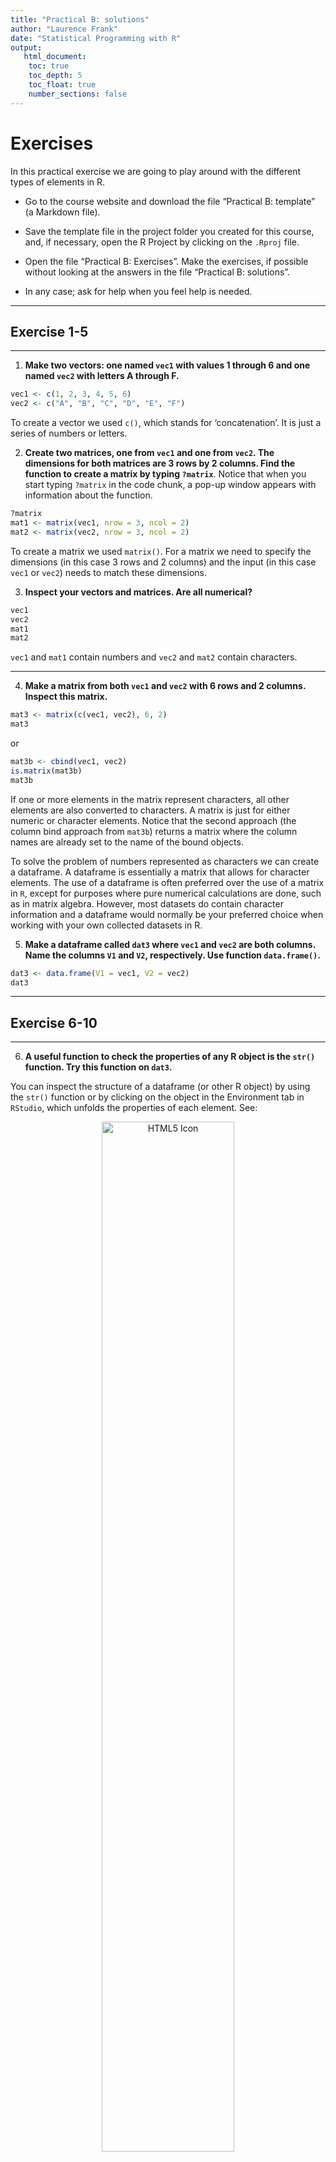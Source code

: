 ```yaml
---
title: "Practical B: solutions"
author: "Laurence Frank"
date: "Statistical Programming with R"
output: 
   html_document:
    toc: true
    toc_depth: 5
    toc_float: true
    number_sections: false
---
```



# Exercises

In this practical exercise we are going to play around with the different types of elements in R.

-   Go to the course website and download the file "Practical B: template" (a Markdown file).

-   Save the template file in the project folder you created for this course, and, if necessary, open the R Project by clicking on the `.Rproj` file.

-   Open the file "Practical B: Exercises". Make the exercises, if possible without looking at the answers in the file "Practical B: solutions".

-   In any case; ask for help when you feel help is needed.

------------------------------------------------------------------------

## Exercise 1-5

------------------------------------------------------------------------

1.  **Make two vectors: one named `vec1` with values 1 through 6 and one named `vec2` with letters A through F.**

```r
vec1 <- c(1, 2, 3, 4, 5, 6)
vec2 <- c("A", "B", "C", "D", "E", "F")
```

To create a vector we used `c()`, which stands for 'concatenation'. It is just a series of numbers or letters.

2.  **Create two matrices, one from `vec1` and one from `vec2`. The dimensions for both matrices are 3 rows by 2 columns. Find the function to create a matrix by typing `?matrix`**. Notice that when you start typing `?matrix` in the code chunk, a pop-up window appears with information about the function.

```r
?matrix
mat1 <- matrix(vec1, nrow = 3, ncol = 2)
mat2 <- matrix(vec2, nrow = 3, ncol = 2)
```

To create a matrix we used `matrix()`. For a matrix we need to specify the dimensions (in this case 3 rows and 2 columns) and the input (in this case `vec1` or `vec2`) needs to match these dimensions.

3.  **Inspect your vectors and matrices. Are all numerical?**

```r
vec1
vec2
mat1
mat2
```

`vec1` and `mat1` contain numbers and `vec2` and `mat2` contain characters.

------------------------------------------------------------------------

4.  **Make a matrix from both `vec1` and `vec2` with 6 rows and 2 columns. Inspect this matrix.**

```r
mat3 <- matrix(c(vec1, vec2), 6, 2)
mat3
```

or

```r
mat3b <- cbind(vec1, vec2)
is.matrix(mat3b)
mat3b
```

If one or more elements in the matrix represent characters, all other elements are also converted to characters. A matrix is just for either numeric or character elements. Notice that the second approach (the column bind approach from `mat3b`) returns a matrix where the column names are already set to the name of the bound objects.

To solve the problem of numbers represented as characters we can create a dataframe. A dataframe is essentially a matrix that allows for character elements. The use of a dataframe is often preferred over the use of a matrix in `R`, except for purposes where pure numerical calculations are done, such as in matrix algebra. However, most datasets do contain character information and a dataframe would normally be your preferred choice when working with your own collected datasets in R.


5.  **Make a dataframe called `dat3` where `vec1` and `vec2` are both columns. Name the columns `V1` and `V2`, respectively. Use function `data.frame()`.**

```r
dat3 <- data.frame(V1 = vec1, V2 = vec2)
dat3
```

------------------------------------------------------------------------

## Exercise 6-10

------------------------------------------------------------------------

6. **A useful function to check the properties of any R object is the `str()` function. Try this function on `dat3`.**

You can inspect the structure of a dataframe (or other R object) by using the `str()` function or by clicking on the object in the Environment tab in `RStudio`, which unfolds the properties of each element. See:

<center><img src="figures/Structure_RObjects_Data_tab.png" alt="HTML5 Icon" width="65%"/></center>

Try both ways of inspecting the structure of `dat3`.

```r
str(dat3)
```

Inspecting the structure of your data is vital, as you probably have imported your data from some other source. If we, at a later stage, start analyzing our data without the correct measurement level, we may run into problems. One problem that often occurs is that categorical variables (factors in `R`) are not coded as such.

------------------------------------------------------------------------

7.  **Select 1) the third row, 2) the second column and 3) the intersection of these two in the dataframe `dat3` that you have created in Question 4.**

```r
dat3[3, ] #3rd row
dat3[, 2] #2nd column
dat3$V2   #also 2nd column
dat3[3, 2] #intersection
```

The `[3, 2]` index is very useful in 'R'. The first number (before the comma) represents the row and the second number (after the comma) represents the column. For a vector there are no two dimensions and only one dimension can be called. For example, `vec1[3]` would yield `3`. Try it.

Columns can also be called by the `$` sign, but only if a name has been assigned. With dataframes assigning names happens automatically.



8.  **Imagine that the first variable `V1` in our dataframe `dat3` is not coded correctly, but actually represents grouping information about cities. Convert the variable to a factor and add the labels Utrecht, New York, London, Singapore, Rome and Cape Town.**

```r
dat3$V1 <- factor(dat3$V1, labels = c("Utrecht", "New York", "London", "Singapore", "Rome", "Capetown"))
dat3
```

You can verify the changes with `str()` or by inspecting the object `dat3` in the RStudio Environment tab.

9. **Open the workspace `boys.RData`.**

There are two ways to go about opening workspaces that are available on the internet. You either need to download the `boys.RData` file from the course page and put it in the project folder. Then run the below code

```r
load("boys.RData")
```

or double-click the `boys.RData` file on your machine (right-click and `open with RStudio` if it does not open by default in `RStudio`, but in `R`).

Alternatively, you can import workspaces directly from the internet by running and loading the connection

```r
con <- url("https://www.gerkovink.com/fundamentals/data/boys.RData")
load(con)
```

In the above code we store the connection in object `con` and then load the connection with `load(con)`.

10. **Most packages have datasets included. Since we have not learned to load packages yet, you are presented with such a data set in a workspace. Open the `boys` dataset (it is from package `mice`, by the way) by typing `boys` in the console, and subsequently by using the function `View()`.**

The output is not displayed here as the data set is simply too large.

Using `View()` is preferred for inspecting datasets that are large. `View()` opens the dataset in a spreadsheet-like window (conform MS Excel, or SPSS). If you `View()` your own datasets, you can not edit the datasets' contents.

------------------------------------------------------------------------

## Exercise 11-15

------------------------------------------------------------------------

11. **Find out the dimensions of the `boys` data set and inspect the first and final 6 cases in the data set.**

To do it numerically, find out what the dimensions of the boys dataset are.

```r
dim(boys)
```

There are 748 cases on 9 variables. To select the first and last six cases, use

```r
boys[1:6, ]
boys[743:748, ]
```

or, more efficiently:

```r
head(boys)
tail(boys)
```

The functions `head()` and `tail()` are very useful functions. For example, from looking at both functions we can observe that the data are very likely sorted based on `age`.


12. **Suppose you want to plot the height versus the weight of the boys.** You would like to have the weight variable (`wgt`) on the x-axis and the height variable (`hgt`) on the y-axis. How can you achieve such a plot? Tip: use the `args()` function.

A. `plot(boys$wgt, boys$hgt)`

B. `plot(boys$hgt, boys$wgt)`

C. `plot(x=boys$wgt, y=boys$hgt)`

D. `plot(y=boys$hgt, x=boys$wgt)`

There are three correct answers: A, C and D.

```r
# look at the arguments structure in the function
args(plot)

# this reveals that the function plots the first value on the x-axis and the second value on the y-axis.
```
Make the plot using the correct code.

```r
plot(x=boys$wgt, y=boys$hgt)
```


13. **It seems that the `boys` data are sorted based on `age`. Verify this.**

To verify if the data are indeed sorted, we can run the following command to test the complement of that statement. Remember that we can always search the help for functions: e.g. we could have searched here for `?sort` and we would quickly have ended up at function `is.unsorted()` as it tests whether an object is **not sorted**.

```r
is.unsorted(boys$age)
```

which returns `FALSE`, indicating that boys' age is indeed sorted (we asked if it was unsorted!). To directly test if it is sorted, we could have used

```r
!is.unsorted(boys$age)
```

which tests if data data are not unsorted. In other words the values `TRUE` and `FALSE` under `is.unsorted()` turn into `FALSE` and `TRUE` under `!is.unsorted()`, respectively.

------------------------------------------------------------------------

14. **Inspect the `boys` dataset with `str()`. Use one or more functions to find distributional summary information (at least information about the minimum, the maximum, the mean and the median) for all of the variables. Give the standard deviation for `age` and `bmi`.** Tip: make use of the help (?) and help search (??) functionality in `R`.

```r
str(boys)
summary(boys) #summary info
sd(boys$age) #standard deviation for age
sd(boys$bmi, na.rm = TRUE) #standard deviation for bmi
```

Note that `bmi` contains 21 missing values, e.g. by looking at the summary information. Therefor we need to use `na.rm = T` to calculate the standard deviation on the observed cases only.

------------------------------------------------------------------------

15. **Select all boys that are 20 years or older. How many are there?**

The logical operators (TRUE vs FALSE) are a very powerful tool in `R`. For example, we can just select the rows (respondents) in the data that are older than 20 by putting the logical operator within the row index of the dataset:

```r
boys2 <- boys[boys$age >= 20, ]
nrow(boys2)
```

or, alternatively using `subset()`,

```r
boys2.1 <- subset(boys, age >= 20)
nrow(boys2.1)
```

------------------------------------------------------------------------

## Exercise 16-17

------------------------------------------------------------------------

16. **Select all boys that are older than 19, but younger than 19.5. How many are there?**

```r
boys3 <- boys[boys$age > 19 & boys$age < 19.5, ]
nrow(boys3)
```

or, alternatively,

```r
boys3.2 <- subset(boys, age > 19 & age < 19.5)
nrow(boys3.2)
```

------------------------------------------------------------------------

17. **What is the mean age of boys younger than 15 years of age that do not live in region `north`?**

```r
mean(boys$age[boys$age < 15 & boys$reg != "north" ], na.rm = TRUE)
```

or, alternatively,

```r
mean(subset(boys, age < 15 & reg != "north")$age, na.rm=TRUE)
```

The mean age is `r mean(boys$age[boys$age < 15 & boys$reg != "north" ], na.rm = TRUE)` years

------------------------------------------------------------------------

Today we have learned to use `R` at its basics. This offers tremendous flexibility, but may also be inefficient when our aim is some complex analysis, data operation of data manipulation. Doing advanced operations in basic `R` may require lots and lots of code. Tomorrow we will start using packages that allow us to do complicated operations with just a few lines of code.

As you start using `R` in your own research, you will find yourself in need of packages that are not part of the default `R` installation. The beauty of `R` is that its functionality is community-driven. People can add packages to `CRAN` that other people can use and improve. Chances are that a function and/or package has been already developed for the analysis or operation you plan to carry out. If not, you are of course welcome to fill the gap by submitting your own package.

------------------------------------------------------------------------

End of practical
